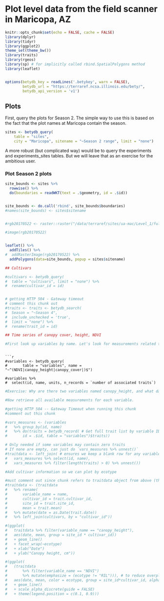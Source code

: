 # Plot level data from the field scanner in Maricopa, AZ

```r
knitr::opts_chunk$set(echo = FALSE, cache = FALSE)
library(dplyr)
library(tidyr)
library(ggplot2)
theme_set(theme_bw())
library(traits)
library(rgeos)
library(sp) # for implicitly called rbind.SpatialPolygons method
library(leaflet)


options(betydb_key = readLines('.betykey', warn = FALSE),
        betydb_url = "https://terraref.ncsa.illinois.edu/bety/",
        betydb_api_version = 'v1')
```


## Plots


First, query the plots for Season 2. The simple way to use this is based on the fact that the plot names at Maricopa contain the season. 

```r
sites <- betydb_query(
	table = "sites",
	city = "Maricopa", sitename = "~Season 2 range", limit = "none")
```

A more robust (but complicated way) would be to query the experiments and experiments_sites tables. But we will leave that as an exercise for the ambitious user.


### Plot Season 2 plots

```r

site_bounds <- sites %>%
  rowwise() %>%
  do(boundaries = readWKT(text = .$geometry, id = .$id))


site_bounds <- do.call('rbind', site_bounds$boundaries)
#names(site_bounds) <- sites$sitename


#rgb20170522 <- raster::raster("/data/terraref/sites/ua-mac/Level_1/fullfield/2017-05-22/fullfield_L1_ua-mac_2017-05-22_rgb_thumb.tif", resolution = c(9.32174859971092e-10, 7.97612621550367e-10))

#image(rgb20170522)


leaflet() %>% 
  addTiles() %>% 
#  addRasterImage(rgb20170522) %>% 
  addPolygons(data=site_bounds, popup = sites$sitename)
```

```r

## Cultivars

```

```r
#cultivars <- betydb_query(
#  table = "cultivars", limit = "none") %>% 
#  rename(cultivar_id = id)


# getting HTTP 504 - Gateway timeout
# comment this chunk out
#traits <- traits <- betydb_search(
#  Season = "~Season 4", 
#  include_unchecked = 'true',
#  limit = "none") %>% 
#  rename(trait_id = id)
```

```r
## Time series of canopy cover, height, NDVI

#First look up variables by name. Let's look for measurements related to canopy size:

```

```

```r
#variables <- betydb_query(
#		table = "variables", name = "~^(NDVI|canopy_height|canopy_cover|)$")

#variables %>% 
#  select(id, name, units, n_records = `number of associated traits`)
```

```r

#Exercise: Why are there two variables named canopy_height, and what database fields should you examine to decide which one you want?

```

```r

#Now retrieve all available measurements for each variable.

```

```r
#getting HTTP 504 -- Gateway Timeout when running this chunk
#comment out this chunk

#vars_measures <- (variables
#	%>% group_by(id, name)
#	%>% do(traits = betydb_record( # Get full trait list by variable ID
#		id = .$id, table = "variables")$traits))

# Only needed if some variables may contain zero traits
# If none are empty, can just do `vars_measures %>% unnest()`
#traitdata <- left_join( # ensures we keep a blank row for any variables with no trait info
#	vars_measures %>% select(id, name),
#	vars_measures %>% filter(length(traits) > 0) %>% unnest())
```

```r

#Add cultivar information so we can plot by ecotype

```

```r
#must comment out since chunk refers to traitdata object from above (that could not be created)
#traitdata <- (traitdata
#	%>% rename(
#		variable_name = name,
#		cultivar_id = trait.cultivar_id,
#		site_id = trait.site_id,
#		mean = trait.mean)
#	%>% mutate(date = as.Date(trait.date))
#	%>% left_join(cultivars, by = "cultivar_id"))
```

```r
#(ggplot(
#	traitdata %>% filter(variable_name == "canopy_height"),
#	aes(date, mean, group = site_id * cultivar_id))
#	+ geom_line()
#	+ facet_wrap(~ecotype)
#	+ xlab("Date")
#	+ ylab("Canopy height, cm"))

#(ggplot(
#	(traitdata
#		%>% filter(variable_name == "NDVI")
#		%>% mutate(emphasize = (ecotype != "RIL"))), # to reduce overplotting
#	aes(date, mean, color = ecotype, group = site_id*cultivar_id, alpha = emphasize))
#	+ geom_line()
#	+ scale_alpha_discrete(guide = FALSE)
#	+ theme(legend.position = c(0.1, 0.9)))
```
